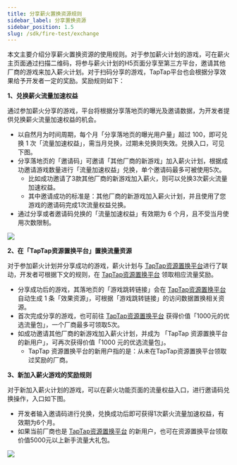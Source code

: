 ```yaml
---
title: 分享薪火置换资源规则
sidebar_label: 分享置换资源
sidebar_position: 1.5
slug: /sdk/fire-test/exchange
---
```


本文主要介绍分享薪火置换资源的使用规则。对于参加薪火计划的游戏，可在薪火主页面通过扫描二维码，将参与薪火计划的H5页面分享至第三方平台，邀请其他厂商的游戏来加入薪火计划。对于扫码分享的游戏，TapTap平台也会根据分享效果给予开发者一定的奖励。奖励规则如下：

**1、兑换薪火流量加速权益**

通过参加薪火分享的游戏，平台将根据分享落地页的曝光及邀请数据，为开发者提供兑换薪火流量加速权益的机会。

- 以自然月为时间周期，每个月「分享落地页的曝光用户量」超过 100，即可兑换 1 次「流量加速权益」，需当月兑换，过期未兑换则失效。兑换入口，可见下图。
- 分享落地页的「邀请码」可邀请「其他厂商的新游戏」加入薪火计划，根据成功邀请游戏数量进行「流量加速权益」兑换，单个邀请码最多可被使用5次。
  - 比如成功邀请了3款其他厂商的新游戏加入薪火，则可以兑换3次薪火流量加速权益。
  - 其中邀请成功的标准是：其他厂商的新游戏加入薪火计划，并且使用了您游戏的邀请码完成1次流量权益兑换。
- 通过分享或者邀请码兑换的「流量加速权益」有效期为 6 个月，且不受当月使用次数限制。

![](https://capacity-files.lcfile.com/zGiiRxhiKmNNnqpQkgLLxkhQpwcVlvC5/image-20230627-084055.png)

**2、在「TapTap资源置换平台」置换流量资源**

对于参加薪火计划并分享成功的游戏，薪火计划与 [TapTap资源置换平台](https://rep.taptap.cn/)进行了联动，开发者可根据下文的规则，在 [TapTap资源置换平台](https://rep.taptap.cn/) 领取相应流量奖励。

- 分享成功后的游戏，其落地页的「游戏跳转链接」会在 [TapTap资源置换平台](https://rep.taptap.cn/) 自动生成 1 条「效果资源」，可根据「游戏跳转链接」的访问数据置换相关资源。
- 首次完成分享的游戏，也可前往 [TapTap资源置换平台](https://rep.taptap.cn/) 获得价值「1000元的优选流量包」，一个厂商最多可领取5次。
- 如成功邀请其他厂商的新游戏加入薪火计划，并成为 「TapTap 资源置换平台的新用户」，可再次获得价值「1000 元的优选流量包」。
  - TapTap 资源置换平台的新用户指的是：从未在TapTap资源置换平台领取过奖励的厂商。

**3、新加入薪火游戏的奖励规则**

对于新加入薪火计划的游戏，可以在薪火功能页面的流量权益入口，进行邀请码兑换操作，入口如下图。

- 开发者输入邀请码进行兑换，兑换成功后即可获得1次薪火流量加速权益，有效期为6个月。
- 如果当前厂商也是 [TapTap资源置换平台](https://rep.taptap.cn/)  的新用户，也可在资源置换平台领取价值5000元以上新手流量大礼包。

![](https://capacity-files.lcfile.com/xI8Jtu74cJTT9tjD8Bhbdqf6z9o9l0Pv/image-20230627-090947.png)
